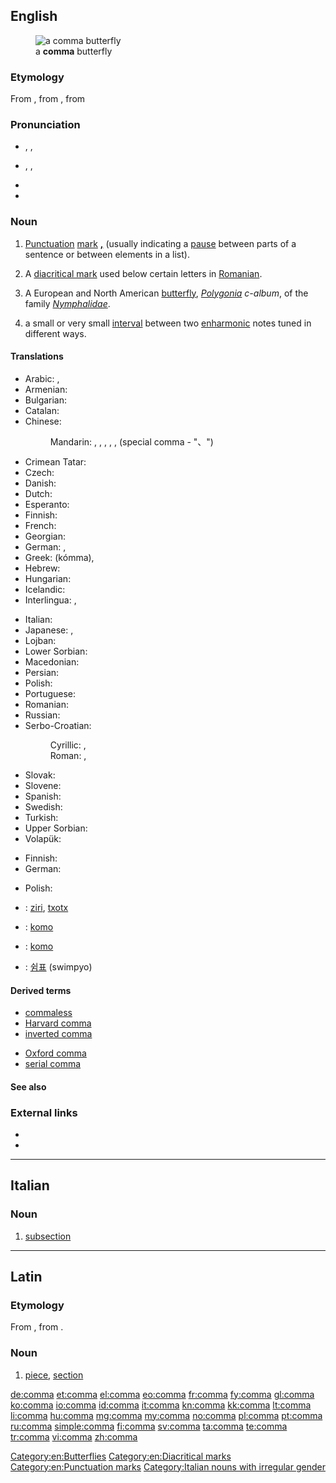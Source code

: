 ==English==
[[Image:Polygonia c-album spread wings.jpg|thumb|a '''comma''' butterfly]]

===Etymology===
From {{etyl|la}} {{term|comma|lang=la}}, from {{etyl|grc}} {{term|κόμμα|tr=komma|sc=polytonic|lang=grc}}, from {{term|κόπτω||I cut|tr=koptō|sc=polytonic|lang=grc}}

===Pronunciation===
* {{a|UK}} {{enPR|kŏm'ə}}, {{IPA|/ˈkɒm.ə/}}, {{X-SAMPA|/"kQm.@/}}
* {{a|US}} {{enPR|kŏm'-ə}}, {{IPA|/ˈkɑm.ə/}}, {{X-SAMPA|/"kAm.@/}}
* {{audio|En-us-comma.ogg|Audio (US)}}
* {{rhymes|ɒmə}}

===Noun===
{{en-noun|pl2=commata}}

# [[punctuation|Punctuation]] [[mark]] '''[[,]]''' (usually indicating a [[pause]] between parts of a sentence or between elements in a list).
# {{by extension}} A [[diacritical mark]] used below certain letters in [[Romanian]].
# A European and North American [[butterfly]], ''[[Polygonia]] c-album'', of the family ''[[Nymphalidae]]''.
# {{music}} a small or very small [[interval]] between two [[enharmonic]] notes tuned in different ways.

====Translations====
{{trans-top|Punctuation mark ','}}
* Arabic: {{t-|ar|فاصلة|f|tr=faaSila}}, {{t-|ar|،}}
* Armenian: {{t-|hy|ստորակետ|tr=storaket}}
* Bulgarian: {{t-|bg|запетая|f}}
* Catalan: {{t-|ca|coma|f}}
* Chinese:
*: Mandarin: {{t|cmn|逗號|sc=Hani}}, {{t|cmn|逗号|tr=dòuhào|sc=Hani}}, {{t|cmn|逗點|sc=Hani}}, {{t|cmn|逗点|tr=dòudiǎn|sc=Hani}}, {{t-|cmn|頓號|sc=Hani}}, {{t-|cmn|顿号|tr=dùnhào|sc=Hani}} (special comma - "、")
* Crimean Tatar: {{t|crh|virgül}}
* Czech: {{t+|cs|čárka|f}}
* Danish: {{t+|da|komma|n}}
* Dutch: {{t+|nl|komma|f}}
* Esperanto: {{t-|eo|komo|xs=Esperanto}}
* Finnish: {{t+|fi|pilkku}}
* French: {{t+|fr|virgule|f}}
* Georgian: {{t+|ka|მძიმე|sc=Geor}}
* German: {{t+|de|Komma|n}}, {{t+|de|Beistrich|m}}
* Greek: {{t+|el|κόμμα|n}} (kómma),  {{qualifier|typography}} {{t+|el|υποστιγμή|f|tr=ipostigmí}}
* Hebrew: {{t-|he|פסיק|m|tr=psyq}}
* Hungarian: {{t+|hu|vessző}}
* Icelandic: {{t+|is|komma|f}}
* Interlingua: {{t-|ia|virgula}}, {{t-|ia|comma}}
{{trans-mid}}
* Italian: {{t+|it|virgola|f}}
* Japanese: {{t+|ja|コンマ|tr=konma}}, {{t-|ja|読点|tr=とうてん, tōten}}
* Lojban: {{qualifier|for numbers}} {{t-|jbo|ki'o}}
* Lower Sorbian: {{t|dsb|koma|f}}
* Macedonian: {{t-|mk|запирка|f|tr=zápirka}}
* Persian: {{t+|fa|ویرگول|tr=virgul|sc=fa-Arab}}
* Polish: {{t+|pl|przecinek|m}}
* Portuguese: {{t+|pt|vírgula|f}}
* Romanian: {{t-|ro|virgulă|f}}
* Russian: {{t+|ru|запятая|f|tr=zapjatája}}
* Serbo-Croatian:
*: Cyrillic: {{t-|sh|зарез|m|sc=Cyrl}}, {{t-|sh|запета|f|sc=Cyrl}}
*: Roman: {{t-|sh|zarez|m|sc=Latn}}, {{t-|sh|zapeta|f|sc=Latn}}
* Slovak: {{t|sk|čiarka|f}}
* Slovene: {{t+|sl|vejica|f}}
* Spanish: {{t+|es|coma|f}}
* Swedish: {{t+|sv|komma|n}}
* Turkish: {{t|tr|virgül}}
* Upper Sorbian: {{t|hsb|koma|f}}
* Volapük: {{t+|vo|liunül}}
{{trans-bottom}}

{{trans-top|Butterfly}}
* Finnish: {{t-|fi|herukkaperhonen}}
* German: {{t-|de|C-Falter|m}}
{{trans-mid}}
* Polish: {{t-|pl|rusałka ceik|f}}
{{trans-bottom}}

{{checktrans-top}}
* {{ttbc|eu}}: [[ziri]], [[txotx]]
* {{ttbc|eo}}: [[komo]]
{{trans-mid}}
* {{ttbc|io}}: [[komo]]
* {{ttbc|ko}}: [[쉼표]] (swimpyo)
{{trans-bottom}}
<!--removing * {{subst:User:MglovesfunBot/ttbc|Spanish}}: [[vírgula]] {{f}} as NOT correct-->

====Derived terms====
{{rel-top|punctuation mark}}
* [[commaless]]
* [[Harvard comma]]
* [[inverted comma]]
{{rel-mid}}
* [[Oxford comma]]
* [[serial comma]]
{{rel-bottom}}

====See also====
{{punctuation}}

===External links===
* {{pedialite|Comma (punctuation)}}
* {{pedialite|Comma (butterfly)}}

[[Category:en:Butterflies]]
[[Category:en:Diacritical marks]]
[[Category:en:Punctuation marks]]

----

==Italian==

===Noun===
{{it-noun|comm|m|a|i}}

# {{context|legal|lang=it}} [[subsection]]

[[Category:Italian nouns with irregular gender]]

----

==Latin==

===Etymology===
From {{etyl|grc|la}} {{term|κόμμα|tr=komma|lang=grc}}, from {{term|κόπτω||I cut|tr=koptō|lang=grc}}.

===Noun===
{{head|la|noun}}

# [[piece]], [[section]]

[[de:comma]]
[[et:comma]]
[[el:comma]]
[[eo:comma]]
[[fr:comma]]
[[fy:comma]]
[[gl:comma]]
[[ko:comma]]
[[io:comma]]
[[id:comma]]
[[it:comma]]
[[kn:comma]]
[[kk:comma]]
[[lt:comma]]
[[li:comma]]
[[hu:comma]]
[[mg:comma]]
[[my:comma]]
[[no:comma]]
[[pl:comma]]
[[pt:comma]]
[[ru:comma]]
[[simple:comma]]
[[fi:comma]]
[[sv:comma]]
[[ta:comma]]
[[te:comma]]
[[tr:comma]]
[[vi:comma]]
[[zh:comma]]
